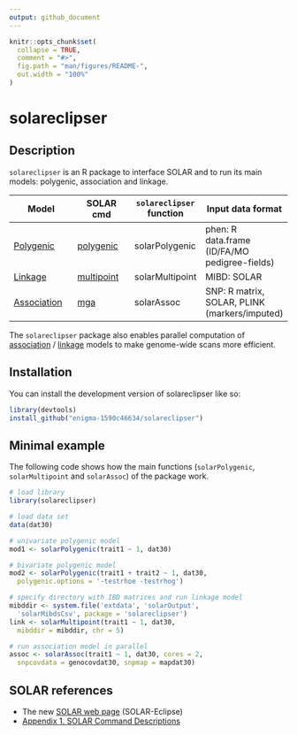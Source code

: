 ```yaml
---
output: github_document
---
```


<!-- README.md is generated from README.Rmd. Please edit that file -->

```r
knitr::opts_chunk$set(
  collapse = TRUE,
  comment = "#>",
  fig.path = "man/figures/README-",
  out.width = "100%"
)
```

# solareclipser

<!-- badges: start -->
<!-- badges: end -->


## Description

`solareclipser` is an R package to interface SOLAR and to run its main models: polygenic, association and linkage. 

| Model                                                                                                 | SOLAR cmd                                                                                           | `solareclipser` function | Input data format                             |
|-------------------------------------------------------------------------------------------------------|-----------------------------------------------------------------------------------------------------|--------------------------|-----------------------------------------------|
| [Polygenic](http://ugcd.github.io/solareclipser/vignettes/tutorial.html#polygenic-model-in-solar)     | [polygenic](http://helix.nih.gov/Documentation/solar-6.6.2-doc/91.appendix_1_text.html#polygenic)   | solarPolygenic           | phen: R data.frame (ID/FA/MO pedigree-fields) |
| [Linkage](http://ugcd.github.io/solareclipser/vignettes/tutorial.html#linkage-model-in-solar)         | [multipoint](http://helix.nih.gov/Documentation/solar-6.6.2-doc/91.appendix_1_text.html#multipoint) | solarMultipoint          | MIBD: SOLAR                                   |
| [Association](http://ugcd.github.io/solareclipser/vignettes/tutorial.html#association-model-in-solar) | [mga](http://helix.nih.gov/Documentation/solar-6.6.2-doc/91.appendix_1_text.html#mga)               | solarAssoc               | SNP: R matrix, SOLAR, PLINK (markers/imputed) |

The `solareclipser` package also enables parallel computation of [association](http://ugcd.github.io/solareclipser/vignettes/tutorial.html#parallel-computation) / [linkage](http://ugcd.github.io/solareclipser/vignettes/tutorial.html#parallel-computation-1)
models to make genome-wide scans more efficient.

## Installation

You can install the development version of solareclipser like so:

``` r
library(devtools)
install_github("enigma-1590c46634/solareclipser")
```

## Minimal example

The following code shows how the main functions (`solarPolygenic`, `solarMultipoint` and `solarAssoc`) of the package work.

```r
# load library
library(solareclipser)

# load data set
data(dat30)

# univariate polygenic model
mod1 <- solarPolygenic(trait1 ~ 1, dat30)

# bivariate polygenic model
mod2 <- solarPolygenic(trait1 + trait2 ~ 1, dat30,
  polygenic.options = '-testrhoe -testrhog')

# specify directory with IBD matrices and run linkage model
mibddir <- system.file('extdata', 'solarOutput',
  'solarMibdsCsv', package = 'solareclipser')
link <- solarMultipoint(trait1 ~ 1, dat30,
  mibddir = mibddir, chr = 5)

# run association model in parallel
assoc <- solarAssoc(trait1 ~ 1, dat30, cores = 2,
  snpcovdata = genocovdat30, snpmap = mapdat30)
```

## SOLAR references

* The new [SOLAR web page](https://solar-eclipse-genetics.org/) (SOLAR-Eclipse)
* [Appendix 1. SOLAR Command Descriptions](http://helix.nih.gov/Documentation/solar-6.6.2-doc/91.appendix_1_text.html)
